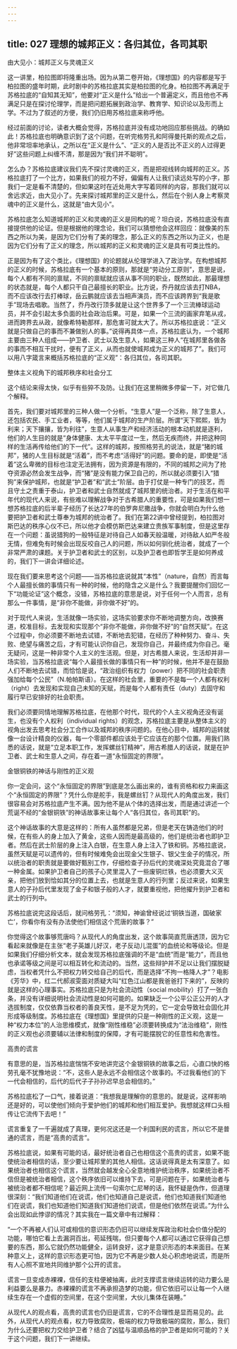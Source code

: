 ```yaml
---
---
---
```

title: 027 理想的城邦正义：各归其位，各司其职
---







由大见小：城邦正义与灵魂正义

这一讲里，柏拉图即将隆重出场。因为从第二卷开始，《理想国》的内容都是写于柏拉图的盛年时期，此时剧中的苏格拉底其实是柏拉图的化身。柏拉图不再满足于苏格拉底的“自知其无知”，他要对“正义是什么”给出一个普遍定义，而且他也不再满足只是在探讨伦理学，而是把问题拓展到政治学、教育学、知识论以及形而上学。不过为了叙述的方便，我们仍旧用苏格拉底来称呼他。

经过前面的讨论，读者大概会觉得，苏格拉底并没有成功地回应那些挑战。的确如此！苏格拉底也明确意识到了这个问题，在听完格劳孔和阿得曼托斯的观点之后，他非常坦率地承认，之所以在“正义是什么”、“正义的人是否比不正义的人过得更好”这些问题上纠缠不清，那是因为“我们并不聪明”。

怎么办？苏格拉底建议我们先不探讨灵魂的正义，而是把视线转向城邦的正义。苏格拉底打了一个比方，如果我们的视力不好，偏偏有人让我们读远处写的小字，那我们一定是看不清楚的，但如果这时在近处用大字写着同样的内容，那我们就可以舍远求近，由大见小了。先来探讨城邦里的正义是什么，然后在个别人身上考察灵魂中的正义是什么，这就是“由大见小”。

苏格拉底怎么知道城邦的正义和灵魂的正义是同构的呢？坦白说，苏格拉底没有直接提供他的论证。但是根据他的理念论，我们可以猜想他会这样回应：就像美的东西之所以为美，是因为它们分有了美的理念，那么正义的东西之所以为正义，也是因为它们分有了正义的理念，所以城邦的正义和灵魂的正义是具有可类比性的。

正是因为有了这个类比，《理想国》的论题就从伦理学进入了政治学。在构想城邦的正义的时候，苏格拉底有一个基本的原则，那就是“劳动分工原则”，意思是说，每个人都有不同的禀赋，不同的禀赋就应该从事不同的职业，既然如此，那最理想的状态就是，每个人都只干自己最擅长的职业。比方说，乔丹就应该去打NBA，而不应该改行去打棒球，岳云鹏就应该去当相声演员，而不应该跨界到“我是歌手”现场去唱歌。当然了，乔丹改行顶多就是让这个世界多了一个三流棒球运动员，并不会引起太多负面的社会政治后果。可是，如果一个三流的画家弃笔从戎，进而跨界去从政，就像希特勒那样，那危害可就太大了。所以苏格拉底说：“正义就是只做自己的事而不兼做别人的事。”说得再具体一点，苏格拉底认为，一个城邦主要由三种人组成——护卫者、武士以及生意人，如果这三种人“在城邦里各做各的事而不相互干扰时，便有了正义，从而也就使城邦成为正义的城邦了”。我们可以用八字箴言来概括苏格拉底的“正义观”：各归其位，各司其职。


整体主义视角下的城邦秩序和社会分工

这个结论来得太快，似乎有些猝不及防。让我们在这里稍微多停留一下，对它做几个解释。

首先，我们要对城邦里的三种人做一个分析。“生意人”是一个泛称，除了生意人，还包括农民、手工业者，等等，他们属于城邦的生产阶层。所谓“天下熙熙，皆为利来；天下攘攘，皆为利往”，生意人从事生产和经济活动的根本动机就是逐利，他们的人生目的就是“身体健康、太太平平度过一生，然后无疾而终，并把这种同样的生活再传给他们的下一代”。这样的城邦，按照格劳孔的说法，就是“猪的城邦”，猪的人生目标就是“活着”，而不考虑“活得好”的问题。要命的是，即使是“活着”这么卑微的目标也注定无法拥有，因为资源是有限的，不同的城邦之间为了抢夺资源必然会发生战争，而“猪”是没有能力保卫自己的，所以就必须要引入“猎狗”来保护城邦，也就是“护卫者”和“武士”阶层。由于打仗是一种专门的技艺，而且守土之责重于泰山，护卫者和武士自然就成了城邦里的统治者。对于生活在和平年代的现代人来说，有些难以理解战争对于古希腊人的重要性，可是如果我们想一想苏格拉底的后半辈子经历了长达27年的伯罗奔尼撒战争，你就会明白为什么他要把护卫者和武士尊奉为城邦的统治者了。我们在第22讲中曾经提到，柏拉图对斯巴达的秩序心仪不已，所以他才会模仿斯巴达来建立贵族军事制度，但是这里存在一个问题：虽说猎狗的一般特征是对待自己人如春天般温暖，对待敌人如严冬般无情，但难免有时候会出现反咬自己人的问题，所以如何驯化统治者，就成了一个非常严肃的课题。关于护卫者和武士的区别，以及护卫者也即哲学王是如何养成的，我们下一讲会详细论述。

现在我们要来思考这个问题——当苏格拉底说就其“本性”（nature，自然）而言每个人最擅长做的事情只有一种的时候，他的隐含之义是什么？我要提醒你们回忆一下“功能论证”这个概念，没错，苏格拉底的意思是说，对于任何一个人而言，总有那么一件事情，是“非你不能做，非你做不好”的。

对于现代人来说，生活就像一场实验，这场实验要求你不断地调整方向，改换赛道，校准目标，去发现和实现那个“非你不能做，非你做不好”的“自然天赋”。在这个过程中，你必须要不断地去试错，不断地去犯错，在经历了种种努力、奋斗、失败、绝望与痛苦之后，才有可能认识你自己，发现你自己，并最终成为你自己。毫无疑问，这是一种非常个人主义的生活观。但是，对古希腊人来说，生活却并非一场实验，当苏格拉底说“每个人最擅长做的事情只有一种”的时候，他并不是在鼓励人们不断地去试错，而恰恰是说，“政治组织有权力（power）把不同的社会职责强加给每个公民”（N.帕帕斯语）。在这样的社会里，重要的不是每一个人都有权利（right）去发现和实现自己未知的天赋，而是每个人都有责任（duty）去固守和履行早已安排好的社会职责。

我们必须要同情地理解苏格拉底，在他那个时代，现代的个人主义视角还没有诞生，也没有个人权利（individual rights）的观念，苏格拉底主要是从整体主义的视角出发去思考社会分工合作以及城邦的秩序问题的。在他心目中，城邦的运转就像一台设计精良的仪器，每一个零部件都应该处于它应该在的那个位置。用我们熟悉的话说，就是“立足本职工作，发挥螺丝钉精神”，用古希腊人的话说，就是在护卫者、武士和生意人之间，存在着一道“永恒固定的界限”。


金银铜铁的神话与刚性的正义观

你一定会问，这个“永恒固定的界限”到底是怎么画出来的，谁有资格和权力来画这个“永恒固定的界限”？凭什么你是舵手，我是螺丝钉？从现代人的角度出发，我们很容易会对苏格拉底产生不满。因为他不是从个体的选择出发，而是通过讲述一个荒诞不经的“金银铜铁”的神话故事来让每个人“各归其位，各司其职”的。

这个神话故事的大意是这样的：所有人虽然都是兄弟，但是老天在铸造他们的时候，在有些人的身上加入了黄金，这些人因而是最高级的，他们是统治者也即护卫者。然后在武士阶层的身上注入白银，在生意人身上注入了铁和铜。苏格拉底说，虽然天赋是可以遗传的，但有时候难免会出现金父生银子、银父生金子的情况，所以统治者的职责就是要做好甄别工作，仔细检查子孙后代的灵魂深处究竟混合了哪一种金属。如果护卫者自己的孩子心灵里混入了一些废铜烂铁，也必须要大义灭亲，把他们放到恰如其分的位置上去，也就是生意人的行列里；反过来说，如果生意人的子孙后代里发现了金子和银子般的人才，就要重视他，把他擢升到护卫者和武士的行列中。

苏格拉底说完这段话后，就问格劳孔：“须知，神谕曾经说过‘铜铁当道，国破家亡’，你看你有没有办法使他们相信这个荒唐的故事？”

你觉得这个故事够荒唐吗？从现代人的角度出发，这个故事简直荒唐透顶，因为它看起来就像是在主张“老子英雄儿好汉，老子反动儿混蛋”的血统论和等级论。但是如果我们仔细分析文本，就会发现苏格拉底强调的不是“血统”而是“能力”，而且他也承诺等级之间是可以相互转化和流动的。当然，这些辩护并不足以让我们摆脱疑虑，当权者凭什么不把权力转交给自己的后代，而是选择“不拘一格降人才”？电影《芳华》中，红二代郝淑雯面对质疑大叫“红色江山都是我爸爸打下来的”，反映的就是这样的心理事实。苏格拉底只是为社会流动性（social mobility）打了一张白条，并没有详细说明社会流动性是如何可能的。如果缺乏一个公平公正公开的人才选拔制度，仅仅依靠当权者的善良天性，是不足为凭的，它一定会导致社会固化并形成等级制度。苏格拉底在《理想国》里提供的只是一种刚性的正义观，这是一种“权力本位”的人治思维模式，就像“刚性维稳”必须要转换成为“法治维稳”，刚性的正义观也必须要辅以法律和制度的保障，才有可能摆脱它的任意性和危害性。


高贵的谎言

有意思的是，当苏格拉底惴惴不安地讲完这个金银铜铁的故事之后，心直口快的格劳孔毫不犹豫地说：“不，这些人是永远不会相信这个故事的。不过我看他们的下一代会相信的，后代的后代子子孙孙迟早总会相信的。”

苏格拉底松了一口气，接着说道：“我想我是理解你的意思的。就是说，这样影响还是好的，可以使他们倾向于爱护他们的城邦和他们相互爱护。我想就这样口头相传让它流传下去吧！”

谎言重复了一千遍就成了真理，更何况这还是一个利国利民的谎言，所以它不是普通的谎言，而是“高贵的谎言”。

苏格拉底说，如果有可能的话，最好统治者自己也相信这个高贵的谎言，如果不能使统治者相信的话，至少要让城邦里的其他人相信。这话说得真是太有深意了。如果统治者也相信这个谎言，当然就会越发全心全意地维护统治秩序，如果统治者不信但是被统治者相信，这个秩序依旧可以维持下去，可是问题在于，如果统治者与被统治者都不相信呢？最近网上流传一句索尔仁尼琴的话，我怀疑是伪作，但道理很深刻：“我们知道他们在说谎，他们也知道自己是说谎，他们也知道我们知道他们在说谎，我们也知道他们知道我们知道他们说谎，但是他们依然在说谎。”为什么会出现如此悖谬的情况？其实我在一篇文章中有过解释：

“一个不再被人们认可或相信的意识形态仍旧可以继续发挥政治和社会价值分配的功能，哪怕它看上去漏洞百出，苟延残喘，但只要每个人都可以通过它获得自己想要的东西，那么它就仍然功能健全，运转良好，这才是意识形态的本来面目。在某种意义上，这样的意识形态更可怕，因为它不再是少数人处心积虑地说谎，而是所有人心照不宣地共同维护那个公开的谎言。

谎言一旦变成赤裸裸，信任的支柱便被抽离，此时支撑谎言继续运转的动力要么是利益要么是暴力。赤裸裸的谎言不再承担造梦的功能，但它依旧可以让每一个人继续生存在一个虚假的空间里，在这个空间里，大伙儿集体在装睡。”

从现代人的观点看，高贵的谎言也仍旧是谎言，它的不合理性是显而易见的。此外，从现代人的观点看，权力导致腐败，极端的权力导致极端的腐败，那么，我们为什么还要把权力交给护卫者？结合了凶猛与温顺品格的护卫者是如何可能的？关于这个问题，我们下一讲继续。